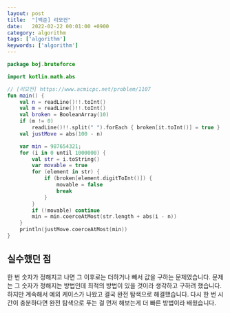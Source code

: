 ```yaml
---
layout: post
title:  "[백준] 리모컨"
date:   2022-02-22 00:01:00 +0900
category: algorithm
tags: ['algorithm']
keywords: ['algorithm']
---
```


```kotlin
package boj.bruteforce

import kotlin.math.abs

// [리모컨] https://www.acmicpc.net/problem/1107
fun main() {
    val n = readLine()!!.toInt()
    val m = readLine()!!.toInt()
    val broken = BooleanArray(10)
    if (m != 0)
        readLine()!!.split(" ").forEach { broken[it.toInt()] = true }
    val justMove = abs(100 - n)

    var min = 987654321;
    for (i in 0 until 1000000) {
        val str = i.toString()
        var movable = true
        for (element in str) {
            if (broken[element.digitToInt()]) {
                movable = false
                break
            }
        }
        if (!movable) continue
        min = min.coerceAtMost(str.length + abs(i - n))
    }
    println(justMove.coerceAtMost(min))
}
```

## 실수했던 점
한 번 숫자가 정해지고 나면 그 이후로는 더하거나 빼서 값을 구하는 문제였습니다.
문제는 그 숫자가 정해지는 방법인데 최적의 방법이 있을 것이라 생각하고 구하려 했습니다.
하지만 계속해서 예외 케이스가 나왔고 결국 완전 탐색으로 해결했습니다.
다시 한 번 시간이 충분하다면 완전 탐색으로 푸는 걸 먼저 해보는게 더 빠른 방법이라 배웠습니다.
